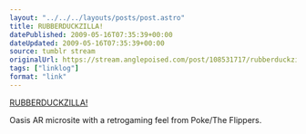 ```yaml
---
layout: "../../../layouts/posts/post.astro"
title: RUBBERDUCKZILLA!
datePublished: 2009-05-16T07:35:39+00:00
dateUpdated: 2009-05-16T07:35:39+00:00
source: tumblr stream
originalUrl: https://stream.anglepoised.com/post/108531717/rubberduckzilla
tags: ["linklog"]
format: "link"
---
```


[RUBBERDUCKZILLA!][1]

Oasis AR microsite with a retrogaming feel from Poke/The Flippers.

[1]: http://www.rubberduckzilla.com/
